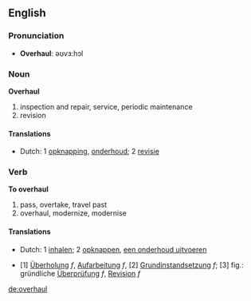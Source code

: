==English==
===Pronunciation===
*'''Overhaul''':  &#601;&#650;v&#604;:h&#596;l

===Noun===
'''Overhaul'''
# inspection and repair, service, periodic maintenance
# revision
====Translations====
*Dutch: 1 [[opknapping]], [[onderhoud]]; 2 [[revisie]]

===Verb===
'''To overhaul'''
#  pass, overtake, travel past
#  overhaul, modernize, modernise
====Translations====
*Dutch: 1 [[inhalen]]; 2 [[opknappen]], [[een onderhoud uitvoeren]]
*{{de}} [1] [[Überholung]] ''f'', [[Aufarbeitung]] ''f'', [2] [[Grundinstandsetzung]] ''f''; [3] fig.:  gründliche [[Überprüfung]] ''f'', [[Revision]] ''f''


[[de:overhaul]]